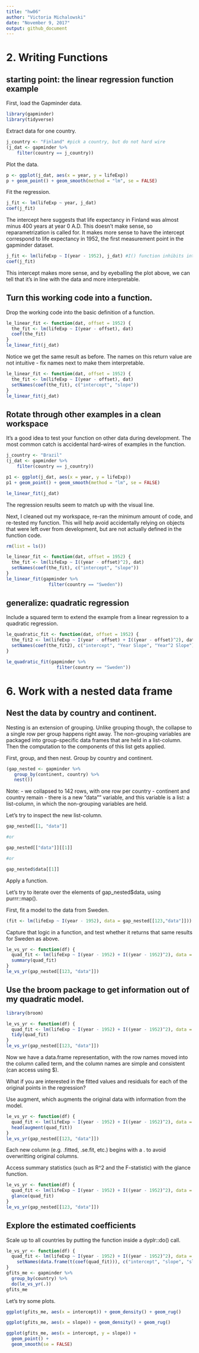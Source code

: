 ```yaml
---
title: "hw06"
author: "Victoria Michalowski"
date: "November 9, 2017"
output: github_document
---
```


# 2. Writing Functions

## starting point: the linear regression function example

First, load the Gapminder data.

```r
library(gapminder)
library(tidyverse)
```

Extract data for one country.

```r
j_country <- "Finland" #pick a country, but do not hard wire
(j_dat <- gapminder %>% 
    filter(country == j_country))
```

Plot the data.

```r
p <- ggplot(j_dat, aes(x = year, y = lifeExp))
p + geom_point() + geom_smooth(method = "lm", se = FALSE)
```

Fit the regression.

```r
j_fit <- lm(lifeExp ~ year, j_dat)
coef(j_fit)
```

The intercept here suggests that life expectancy in Finland was almost minus 400 years at year 0 A.D. This doesn't make sense, so reparametrization is called for. It makes more sense to have the intercept correspond to life expectancy in 1952, the first measurement point in the gapminder dataset.

```r
j_fit <- lm(lifeExp ~ I(year - 1952), j_dat) #I() function inhibits interpretation/conversion of objects
coef(j_fit)
```

This intercept makes more sense, and by eyeballing the plot above, we can tell that it's in line with the data and more interpretable.

## Turn this working code into a function.

Drop the working code into the basic definition of a function.

```r
le_linear_fit <- function(dat, offset = 1952) {
  the_fit <- lm(lifeExp ~ I(year - offset), dat)
  coef(the_fit)
}
le_linear_fit(j_dat)
```

Notice we get the same result as before. The names on this return value are not intuitive - fix names next to make them interpretable.

```r
le_linear_fit <- function(dat, offset = 1952) {
  the_fit <- lm(lifeExp ~ I(year - offset), dat)
  setNames(coef(the_fit), c("intercept", "slope"))
}
le_linear_fit(j_dat)
```

## Rotate through other examples in a clean workspace

It's a good idea to test your function on other data during development. The most common catch is accidental hard-wires of examples in the function.

```r
j_country <- "Brazil"
(j_dat <- gapminder %>% 
    filter(country == j_country))

p1 <- ggplot(j_dat, aes(x = year, y = lifeExp))
p1 + geom_point() + geom_smooth(method = "lm", se = FALSE)

le_linear_fit(j_dat)
```

The regression results seem to match up with the visual line.

Next, I cleaned out my workspace, re-ran the minimum amount of code, and re-tested my function. This will help avoid accidentally relying on objects that were left over from development, but are not actually defined in the function code.

```r
rm(list = ls())

le_linear_fit <- function(dat, offset = 1952) {
  the_fit <- lm(lifeExp ~ I((year - offset)^2), dat)
  setNames(coef(the_fit), c("intercept", "slope"))
}
le_linear_fit(gapminder %>% 
                filter(country == "Sweden"))
```

## generalize: quadratic regression

Include a squared term to extend the example from a linear regression to a quadratic regression.

```r
le_quadratic_fit <- function(dat, offset = 1952) {
  the_fit2 <- lm(lifeExp ~ I(year - offset) + I((year - offset)^2), dat)
  setNames(coef(the_fit2), c("intercept", "Year Slope", "Year^2 Slope"))
}

le_quadratic_fit(gapminder %>% 
                   filter(country == "Sweden"))
```


# 6. Work with a nested data frame

## Nest the data by country and continent.

Nesting is an extension of grouping. Unlike grouping though, the collapse to a single row per group happens right away. The non-grouping variables are packaged into group-specific data frames that are held in a list-column. Then the computation to the components of this list gets applied.

First, group, and then nest. Group by country and continent.

```r
(gap_nested <- gapminder %>% 
   group_by(continent, country) %>% 
   nest())
```

Note: 
- we collapsed to 142 rows, with one row per country
- continent and country remain
- there is a new "data"" variable, and this variable is a list: a list-column, in which the non-grouping variables are held.

Let's try to inspect the new list-column.

```r
gap_nested[[1, "data"]]

#or

gap_nested[["data"]][[1]]

#or

gap_nested$data[[1]]
```

Apply a function.

Let's try to iterate over the elements of gap_nested$data, using purrr::map().

First, fit a model to the data from Sweden.

```r
(fit <- lm(lifeExp ~ I(year - 1952), data = gap_nested[[123,"data"]]))
```

Capture that logic in a function, and test whether it returns that same results for Sweden as above.

```r
le_vs_yr <- function(df) {
  quad_fit <- lm(lifeExp ~ I(year - 1952) + I((year - 1952)^2), data = df)
  summary(quad_fit)
}
le_vs_yr(gap_nested[[123, "data"]])
```

## Use the broom package to get information out of my quadratic model.

```r
library(broom)

le_vs_yr <- function(df) {
  quad_fit <- lm(lifeExp ~ I(year - 1952) + I((year - 1952)^2), data = df)
  tidy(quad_fit)
}
le_vs_yr(gap_nested[[123, "data"]])
```

Now we have a data.frame representation, with the row names moved into the column called term, and the column names are simple and consistent (can access using $).

What if you are interested in the fitted values and residuals for each of the original points in the regression?

Use augment, which augments the original data with information from the model.

```r
le_vs_yr <- function(df) {
  quad_fit <- lm(lifeExp ~ I(year - 1952) + I((year - 1952)^2), data = df)
  head(augment(quad_fit))
}
le_vs_yr(gap_nested[[123, "data"]])
```

Each new column (e.g. .fitted, .se.fit, etc.) begins with a . to avoid overwritting original columns.

Access summary statistics (such as R^2 and the F-statistic) with the glance function.

```r
le_vs_yr <- function(df) {
  quad_fit <- lm(lifeExp ~ I(year - 1952) + I((year - 1952)^2), data = df)
  glance(quad_fit)
}
le_vs_yr(gap_nested[[123, "data"]])
```

## Explore the estimated coefficients

Scale up to all countries by putting the function inside a dyplr::do() call.

```r
le_vs_yr <- function(df) {
  quad_fit <- lm(lifeExp ~ I(year - 1952) + I((year - 1952)^2), data = df)
    setNames(data.frame(t(coef(quad_fit))), c("intercept", "slope", "slope^2"))
}
gfits_me <- gapminder %>%
  group_by(country) %>% 
  do(le_vs_yr(.))
gfits_me
```

Let's try some plots.

```r
ggplot(gfits_me, aes(x = intercept)) + geom_density() + geom_rug()
```

```r
ggplot(gfits_me, aes(x = slope)) + geom_density() + geom_rug()
```

```r
ggplot(gfits_me, aes(x = intercept, y = slope)) +
  geom_point() +
  geom_smooth(se = FALSE)
```




